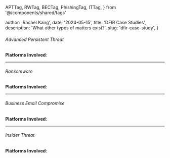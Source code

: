   APTTag,
  RWTag,
  BECTag,
  PhishingTag,
  ITTag,
} from '@/components/shared/tags'

  author: 'Rachel Kang',
  date: '2024-05-15',
  title: 'DFIR Case Studies',
  description: 'What other types of matters exist?',
  slug: 'dfir-case-study',
}


<SEO title="DFIR Case Studies" description="My thoughts" />

###### Advanced Persistent Threat &nbsp;&nbsp; <APTTag />

**Platforms Involved**:

---

###### Ransomware &nbsp;&nbsp; <RWTag />

**Platforms Involved**:

---

###### Business Email Compromise &nbsp;&nbsp; <BECTag /> <PhishingTag />

**Platforms Involved**:

---

###### Insider Threat &nbsp;&nbsp; <ITTag />

**Platforms Involved**:
